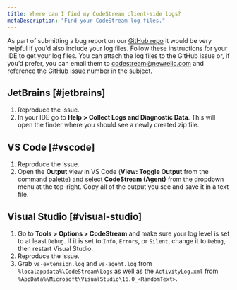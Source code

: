 ```yaml
---
title: Where can I find my CodeStream client-side logs?
metaDescription: "Find your CodeStream log files."
---
```


As part of submitting a bug report on our [GitHub repo](https://github.com/TeamCodeStream/CodeStream/issues) it would be very helpful if you'd also include your log files. Follow these instructions for your IDE to get your log files. You can attach the log files to the GitHub issue or, if you’d prefer, you can email them to [codestream@newrelic.com](mailto:codestream@newrelic.com) and reference the GitHub issue number in the subject.

## JetBrains [#jetbrains]

1. Reproduce the issue.
2. In your IDE go to **Help > Collect Logs and Diagnostic Data**. This will open the finder where you should see a newly created zip file.

## VS Code [#vscode]

1. Reproduce the issue.
2. Open the **Output** view in VS Code (**View: Toggle Output** from the command palette) and select **CodeStream (Agent)** from the dropdown menu at the top-right.
   Copy all of the output you see and save it in a text file.

## Visual Studio [#visual-studio]

1. Go to **Tools > Options > CodeStream** and make sure your log level is set to at least `Debug`. If it is set to `Info`, `Errors`, or `Silent`, change it to `Debug`, then restart Visual Studio.
2. Reproduce the issue.
3. Grab `vs-extension.log` and `vs-agent.log` from `%localappdata%\CodeStream\Logs` as well as the `ActivityLog.xml` from `%AppData%\Microsoft\VisualStudio\16.0_<RandomText>`.
